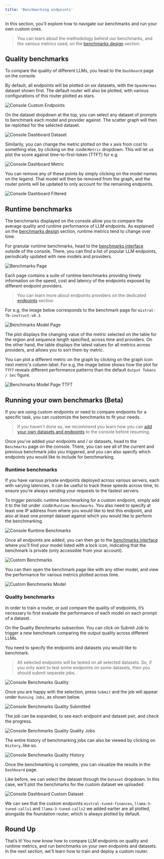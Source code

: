 ```yaml
---
title: 'Benchmarking endpoints'
---
```


In this section, you'll explore how to navigate our benchmarks and run your own custom ones.

> You can learn about the methodology behind our benchmarks, and the various metrics used, 
> on the [benchmarks design](https://unify.ai/docs/concepts/benchmarks.html) section.


## Quality benchmarks

To compare the quality of different LLMs, you head to the `Dashboard` page on the console.

By default, all endpoints will be plotted on six datasets, with the `OpenHermes` dataset shown first. 
The default router will also be plotted, with various configurations of this router plotted as stars.

<img
  src="/images/console_dashboard.png"
  alt="Console Custom Endpoints"
/>

On the dataset dropdown at the top, you can select any dataset of prompts to benchmark each
model and provider against. The scatter graph will then be replotted for the selected dataset.

<img
  src="/images/console_dashboard_dataset.png"
  alt="Console Dashboard Dataset"
/>

Similarily, you can change the metric plotted on the x axis from cost to something else, 
by clicking on the :code:`Metric` dropdown. This will let us plot the score against 
time-to-first-token (TTFT) for e.g.

<img
  src="/images/console_dashboard_metric.png"
  alt="Console Dashboard Metric"
/>

You can remove any of these points by simply clicking on the model names on the legend. 
That model will then be removed from the graph, and the router points will be updated 
to only account for the remaining endpoints.

<img
  src="/images/console_dashboard_filtered.png"
  alt="Console Dashboard Filtered"
/>

## Runtime benchmarks

The benchmarks displayed on the console allow you to compare the average quality and 
runtime performance of LLM endpoints. As explained on the 
[benchmarks design](https://unify.ai/docs/concepts/benchmarks.html) section, runtime 
metrics tend to change over time.

For granular runtime benchmarks, head to the 
[benchmarks interface](https://unify.ai/benchmarks) outside of the console. 
There, you can find a list of popular LLM endpoints, periodically updated with new models 
and providers.

<img
  src="/images/benchmarks_main.png"
  alt="Benchmarks Page"
/>

Each page contains a suite of runtime benchmarks providing timely information on the 
speed, cost and latency of the endpoints exposed by different endpoint providers. 

> You can learn more about endpoints providers on the dedicated 
> [endpoints](https://unify.ai/docs/concepts/endpoints.html) section

For e.g, the image below corresponds to the benchmark page for `mistral-7b-instruct-v0.3`.

<img
  src="/images/benchmarks_model_page.png"
  alt="Benchmarks Model Page"
/>

The plot displays the changing value of the metric selected on the table for the region 
and sequence length specified, across time and providers. On the other hand, the table 
displays the latest values for all metrics across providers, and allows you to sort them 
by metric.  

You can plot a different metric on the graph by clicking on the graph icon next metric's 
column label. For e.g, the image below shows how the plot for `TTFT` reveals different
performance patterns than the default `Output Tokens / Sec` figure.

<img
  src="/images/benchmarks_model_page_changed_setup.png"
  alt="Benchmarks Model Page TTFT"
/>

## Running your own benchmarks (Beta)

If you are using custom endpoints or need to compare endpoints for a specific task, 
you can customize the benchmarks to fit your needs. 

> If you haven't done so, we recommend you learn how you can 
> [add your own datasets and endpoints](https://unify.ai/docs/interfaces/connecting_stack.html)
> to the console before resuming. 

Once you've added your endpoints and / or datasets, head to the `Benchmarks` page on the
console. There, you can see all of the current and previous benchmark jobs you triggered,
and you can also specify which endpoints you would like to include for benchmarking.

### Runtime benchmarks

If you have various private endpoints deployed across various servers, each with varying
latencies, it can be useful to track these speeds across time, to ensure you’re always
sending your requests to the fastest servers.

To trigger periodic runtime benchmarking for a custom endpoint, simply add it to the list
under :code:`Runtime Benchmarks`. You also need to specify at least one IP address from
where you would like to test this endpoint, and also at least one prompt dataset against
which you would like to perform the benchmarking.

<img
  src="/images/console_runtime_benchmarks.png"
  alt="Console Runtime Benchmarks"
/>

Once all endpoints are added, you can then go to the 
[benchmarks interface](https://unify.ai/benchmarks) where you’ll find your model listed with
a lock icon, indicating that the benchmark is private (only accessible from your account). 

<img
  src="/images/custom_benchmarks.png"
  alt="Custom Benchmarks"
/>

You can then open the benchmark page like with any other model, and view the performance 
for various metrics plotted across time.

<img
  src="/images/custom_benchmarks_model.png"
  alt="Custom Benchmarks Model"
/>

### Quality benchmarks

In order to train a router, or just compare the quality of endpoints, it’s necessary to 
first evaluate the performance of each model on each prompt of a dataset.

On the Quality Benchmarks subsection. You can click on Submit Job to trigger a new benchmark
comparing the output quality across different LLMs.

You need to specify the endpoints and datasets you would like to benchmark. 

> All selected endpoints will be tested on all selected datasets. So, if you only want to 
> test some endpoints on some datasets, then you should submit separate jobs.

<img
  src="/images/console_benchmarks_quality.png"
  alt="Console Benchmarks Quality"
/>

Once you are happy with the selection, press `Submit` and the job will appear under 
`Running Jobs`, as shown below.

<img
  src="/images/console_benchmarks_quality_submitted.png"
  alt="Console Benchmarks Quality Submitted"
/>

The job can be expanded, to see each endpoint and dataset pair, and check the progress.

<img
  src="/images/console_benchmarks_quality_jobs.png"
  alt="Console Benchmarks Quality Quality Jobs"
/>

The entire history of benchmarking jobs can also be viewed by clicking on `History`, like so.

<img
  src="/images/console_benchmarks_quality_history.png"
  alt="Console Benchmarks Quality History"
/>

Once the benchmarking is complete, you can visualize the results in the `Dashboard` page. 

Like before, we can select the dataset through the `Dataset` dropdown. In this case, we'll 
plot the benchmarks for the custom dataset we uploaded.

<img
  src="/images/console_dashboard_custom_dataset.png"
  alt="Console Dashboard Custom Dataset"
/>

We can see that the custom endpoints `mixtral-tuned-finances`, `llama-3-tuned-calls1` and
`llama-3-tuned-calls2` we added earlier are all plotted, alongside the foundation router, 
which is always plotted by default.

## Round Up

That’s it! You now know how to compare LLM endpoints on quality and runtime metrics, 
and run benchmarks on your own endpoints and datasets. In the next section, we'll learn 
how to train and deploy a custom router.
